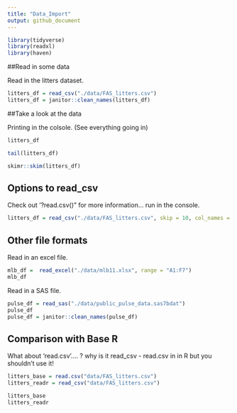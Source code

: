 ```yaml
---
title: "Data_Import"
output: github_document
---
```


```r
library(tidyverse)
library(readxl)
library(haven)
```

##Read in some data 

Read in the litters dataset. 

```r
litters_df = read_csv("./data/FAS_litters.csv")
litters_df = janitor::clean_names(litters_df)
```

##Take a look at the data 

Printing in the colsole. (See everything going in) 

```r
litters_df
```

```r
tail(litters_df)
```

```r
skimr::skim(litters_df)
```

## Options to read_csv

Check out '?read.csv()" for more information... run in the console. 

```r
litters_df = read_csv("./data/FAS_litters.csv", skip = 10, col_names = FALSE)
```

## Other file formats 

Read in an excel file. 

```r
mlb_df =  read_excel("./data/mlb11.xlsx", range = "A1:F7")
mlb_df
```

Read in a SAS file. 

```r
pulse_df = read_sas("./data/public_pulse_data.sas7bdat")
pulse_df
pulse_df = janitor::clean_names(pulse_df)
```

## Comparison with Base R 

What about 'read.csv'.... ? why is it read_csv
- read.csv in in R but you shouldn't use it! 

```r
litters_base = read.csv("data/FAS_litters.csv")
litters_readr = read_csv("data/FAS_litters.csv")

litters_base
litters_readr
```




